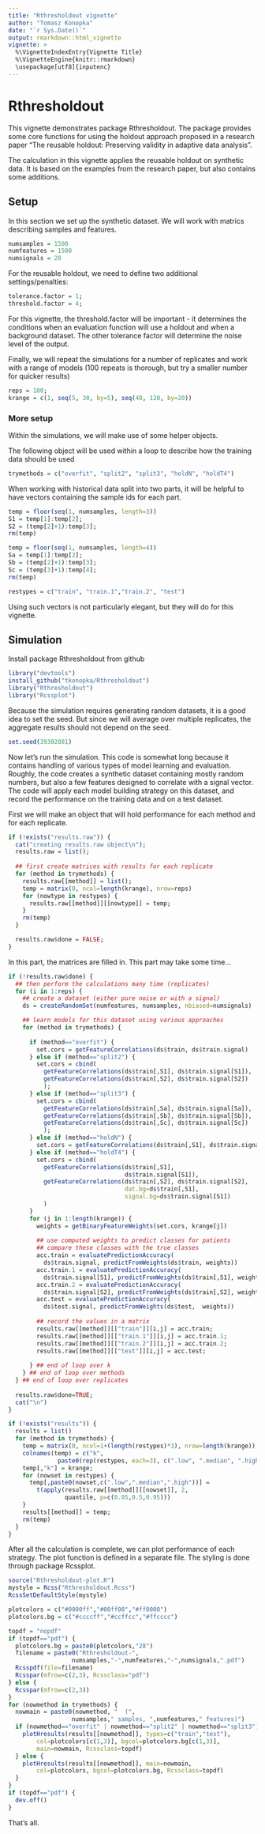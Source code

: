 ```yaml
---
title: "Rthresholdout vignette"
author: "Tomasz Konopka"
date: "`r Sys.Date()`"
output: rmarkdown::html_vignette
vignette: >
  %\VignetteIndexEntry{Vignette Title}
  %\VignetteEngine{knitr::rmarkdown}
  \usepackage[utf8]{inputenc}
---
```



# Rthresholdout

This vignette demonstrates package Rthresholdout. The package provides some core functions for using the holdout approach proposed in a research paper "The reusable holdout: Preserving validity in adaptive data analysis".

The calculation in this vignette applies the reusable holdout on synthetic data. It is based on the examples from the research paper, but also contains some additions.



## Setup

In this section we set up the synthetic dataset. We will work with matrics describing samples and features. 

```r
numsamples = 1500
numfeatures = 1500
numsignals = 20
```

For the reusable holdout, we need to define two additional settings/penalties:

```r
tolerance.factor = 1;
threshold.factor = 4;
```

For this vignette, the threshold.factor will be important - it determines the conditions when an evaluation function will use a holdout and when a background dataset. The other tolerance factor will determine the noise level of the output.

Finally, we will repeat the simulations for a number of replicates and work with a range of models (100 repeats is thorough, but try a smaller number for quicker results)


```r
reps = 100;
krange = c(1, seq(5, 30, by=5), seq(40, 120, by=20))
```



### More setup

Within the simulations, we will make use of some helper objects.

The following object will be used within a loop to describe how the training data should be used

```r
trymethods = c("overfit", "split2", "split3", "holdN", "holdT4")
```

When working with historical data split into two parts, it will be helpful to have vectors containing the sample ids for each part.

```r
temp = floor(seq(1, numsamples, length=3))
S1 = temp[1]:temp[2];
S2 = (temp[2]+1):temp[3];
rm(temp)

temp = floor(seq(1, numsamples, length=4))
Sa = temp[1]:temp[2];
Sb = (temp[2]+1):temp[3];
Sc = (temp[3]+1):temp[4];	
rm(temp)

restypes = c("train", "train.1","train.2", "test")
```

Using such vectors is not particularly elegant, but they will do for this vignette.

## Simulation

Install package Rthresholdout from github 

```r
library("devtools")
install_github("tkonopka/Rthresholdout")
library("Rthresholdout")
library("Rcssplot")
```

Because the simulation requires generating random datasets, it is a good idea to set the seed. But since we will average over multiple replicates, the aggregate results should not depend on the seed. 

```r
set.seed(39302081)
```


Now let's run the simulation. This code is somewhat long because it contains handling of various types of model learning and evaluation. Roughly, the code creates a synthetic dataset containing mostly random numbers, but also a few features designed to correlate with a signal vector. The code will apply each model building strategy on this dataset, and record the performance on the training data and on a test dataset. 

First we will make an object that will hold performance for each method and for each replicate.

```r
if (!exists("results.raw")) {
  cat("creating results.raw object\n");
  results.raw = list();
  
  ## first create matrices with results for each replicate
  for (method in trymethods) {  
    results.raw[[method]] = list();
    temp = matrix(0, ncol=length(krange), nrow=reps)
    for (nowtype in restypes) {
      results.raw[[method]][[nowtype]] = temp;
    }
    rm(temp)
  }

  results.raw$done = FALSE;
}
```


In this part, the matrices are filled in. This part may take some time...

```r
if (!results.raw$done) {
  ## then perform the calculations many time (replicates)
  for (i in 1:reps) {
    ## create a dataset (either pure noise or with a signal)
    ds = createRandomSet(numfeatures, numsamples, nbiased=numsignals)

    ## learn models for this dataset using various approaches
    for (method in trymethods) {
      
      if (method=="overfit") {
        set.cors = getFeatureCorrelations(ds$train, ds$train.signal)        
      } else if (method=="split2") {
        set.cors = cbind(
          getFeatureCorrelations(ds$train[,S1], ds$train.signal[S1]),
          getFeatureCorrelations(ds$train[,S2], ds$train.signal[S2])
          );					
      } else if (method=="split3") {
        set.cors = cbind(
          getFeatureCorrelations(ds$train[,Sa], ds$train.signal[Sa]),
          getFeatureCorrelations(ds$train[,Sb], ds$train.signal[Sb]),
          getFeatureCorrelations(ds$train[,Sc], ds$train.signal[Sc])
          );						  
      } else if (method=="holdN") {
        set.cors = getFeatureCorrelations(ds$train[,S1], ds$train.signal[S1])
      } else if (method=="holdT4") {
        set.cors = cbind(
          getFeatureCorrelations(ds$train[,S1],
                                 ds$train.signal[S1]),
          getFeatureCorrelations(ds$train[,S2], ds$train.signal[S2],
                                 dat.bg=ds$train[,S1],
                                 signal.bg=ds$train.signal[S1])
          )        
      } 
      for (j in 1:length(krange)) {      
        weights = getBinaryFeatureWeights(set.cors, krange[j])        
        
        ## use computed weights to predict classes for patients
        ## compare these classes with the true classes
        acc.train = evaluatePredictionAccuracy(
          ds$train.signal, predictFromWeights(ds$train, weights))
        acc.train.1 = evaluatePredictionAccuracy(
          ds$train.signal[S1], predictFromWeights(ds$train[,S1], weights))
        acc.train.2 = evaluatePredictionAccuracy(
          ds$train.signal[S2], predictFromWeights(ds$train[,S2], weights))    
        acc.test = evaluatePredictionAccuracy(
          ds$test.signal, predictFromWeights(ds$test,  weights))
        
        ## record the values in a matrix
        results.raw[[method]][["train"]][i,j] = acc.train;
        results.raw[[method]][["train.1"]][i,j] = acc.train.1;
        results.raw[[method]][["train.2"]][i,j] = acc.train.2;
        results.raw[[method]][["test"]][i,j] = acc.test;
        
      } ## end of loop over k      
    } ## end of loop over methods        
  } ## end of loop over replicates
  
  results.raw$done=TRUE;
  cat("\n")  
}

if (!exists("results")) {
  results = list()
  for (method in trymethods) {
    temp = matrix(0, ncol=1+(length(restypes)*3), nrow=length(krange));
    colnames(temp) = c("k",
              paste0(rep(restypes, each=3), c(".low", ".median", ".high")))
    temp[,"k"] = krange;
    for (nowset in restypes) {
      temp[,paste0(nowset,c(".low",".median",".high"))] =
        t(apply(results.raw[[method]][[nowset]], 2,
                quantile, p=c(0.05,0.5,0.95)))
    }
    results[[method]] = temp;
    rm(temp)
  }
}

```

After all the calculation is complete, we can plot performance of each strategy. The plot function is defined in a separate file. The styling is done through package Rcssplot. 

```r
source("Rthresholdout-plot.R")
mystyle = Rcss("Rthresholdout.Rcss")
RcssSetDefaultStyle(mystyle)

plotcolors = c("#0000ff","#00ff00","#ff0000")
plotcolors.bg = c("#ccccff","#ccffcc","#ffcccc")

topdf = "nopdf"
if (topdf=="pdf") {
  plotcolors.bg = paste0(plotcolors,"28")	
  filename = paste0("Rthresholdout-",
                  numsamples,"-",numfeatures,"-",numsignals,".pdf")
  Rcsspdf(file=filename)
  Rcsspar(mfrow=c(2,3), Rcssclass="pdf")
} else {
  Rcsspar(mfrow=c(2,3))
}
for (nowmethod in trymethods) {
  nowmain = paste0(nowmethod, "  (",
                  numsamples," samples, ",numfeatures," features)")
  if (nowmethod=="overfit" | nowmethod=="split2" | nowmethod=="split3") {
    plotHresults(results[[nowmethod]], types=c("train","test"), 
        col=plotcolors[c(1,3)], bgcol=plotcolors.bg[c(1,3)],
        main=nowmain, Rcssclass=topdf)
  } else {		    
    plotHresults(results[[nowmethod]], main=nowmain,
        col=plotcolors, bgcol=plotcolors.bg, Rcssclass=topdf)
  }
}
if (topdf=="pdf") {
  dev.off()
}
```

That's all. 

